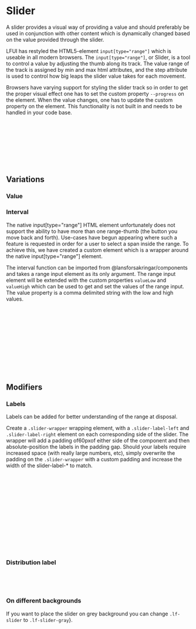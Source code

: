 
<Meta of={SliderStories} />

# Slider <Badges of={SliderStories} />

<Subtitle>
A slider provides a visual way of providing a value and should preferably be used in conjunction with other content which is dynamically changed based on the value provided through the slider.
</Subtitle>

<Canvas of={SliderStories.Default} />
<Controls of={SliderStories.Default} />

LFUI has restyled the HTML5-element `input[type="range"]` which is useable in all modern browsers. The `input[type="range"]`, or Slider, is a tool to control a value by adjusting the thumb along its track. The value range of the track is assigned by min and max html attributes, and the step attribute is used to control how big leaps the slider value takes for each movement.

Browsers have varying support for styling the slider track so in order to get the proper visual effect one has to set the custom property `--progress` on the element. When the value changes, one has to update the custom property on the element. This functionality is not built in and needs to be handled in your code base.

```html
<input type="range" class="lf-slider" value="50" min="0" max="100" style="--progress: 50;">
```

```javascript
for (const slider of document.querySelectorAll('.lf-slider')) {
  slider.addEventListener('input', () => {
    const percent = Math.ceil(((slider.value - slider.min) / (slider.max - slider.min)) * 100);
    slider.style.setProperty('--progress', percent);
  });
}
```



## Variations

### Value


### Interval
<Canvas of={SliderStories.Interval} />

The native input[type="range"] HTML element unfortunately does not support the ability to have more than one range-thumb (the button you move back and forth). Use-cases have begun appearing where such a feature is requested in order for a user to select a span inside the range. To achieve this, we have created a custom element which is a wrapper around the native input[type="range"] element.

The interval function can be imported from @lansforsakringar/components and takes a range input element as its only argument. The range input element will be extended with the custom properties `valueLow` and `valueHigh` which can be used to get and set the values of the range input. The value property is a comma delimited string with the low and high values.

```javascript
import { interval } from '@lansforsakringar/components/interval'

const low = document.getElementById('my-slider-low')
const high = document.getElementById('my-slider-high')
const mySlider = document.getElementById('my-slider')

interval(mySlider)

mySlider.addEventListener('input', () => {
  low.value = mySlider.valueLow
  high.value = mySlider.valueHigh
});
```


## Modifiers

### Labels
<Canvas of={SliderStories.WithLabel} />
Labels can be added for better understanding of the range at disposal.

Create a `.slider-wrapper` wrapping element, with a `.slider-label-left` and `.slider-label-right` element on each corresponding side of the slider. The wrapper will add a padding of60pxof either side of the component and then absolute-position the labels in the padding gap. Should your labels require increased space (with really large numbers, etc), simply overwrite the padding on the `.slider-wrapper` with a custom padding and increase the width of the slider-label-* to match.

```html
<div class="row">
  <label for="lf-slider" class="col-12">Ange procent av lön</label>
  <div class="input-group col-3">
    <input type="text" class="form-control text-right" id="lf-slider-value-3" value="50">
    <span class="input-group-append">%</span>
  </div>
</div>
<div class="row">
  <div class="col-12 mt-1 slider-wrapper">
    <div class="slider-label-left">0 %</div>
    <input id="lf-slider-3" type="range" name="lf-slider" class="lf-slider" value="50" min="0" max="100">
    <div class="slider-label-right">100 %</div>
  </div>
</div>
```

### Distribution label
<Canvas of={SliderStories.WithDistributionLabel} />

```html
<div class="distribution-label slider-label-left">0 %</div>
    <input id="lf-slider-4" type="range" name="lf-slider" class="lf-slider" value="50" min="0" max="100">
<div class="distribution-label slider-label-right">100 %</div>
```

### On different backgrounds
If you want to place the slider on grey background you can change `.lf-slider` to `.lf-slider-gray`}.

```html
<input id="lf-slider-2" type="range" name="lf-slider" class="lf-slider-gray" value="500000" min="0" max="10">
```
